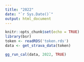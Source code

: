 ```yaml
---
title: "2022"
date: "`r Sys.Date()`"
output: html_document
---
```


```r
knitr::opts_chunk$set(echo = TRUE)
library(bsr)
token <- readRDS('token.rds')
data <- get_strava_data(token)
```


```r
gg_run_cal(data, 2022, TRUE)
```


